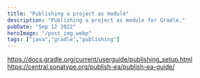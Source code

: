 ```yaml
---
title: "Publishing a project as module"
description: "Publishing a project as module for Gradle."
pubDate: "Sep 12 2022"
heroImage: "/post_img.webp"
tags: ["java","gradle","publishing"]
---
```


https://docs.gradle.org/current/userguide/publishing_setup.html
https://central.sonatype.org/publish-ea/publish-ea-guide/
